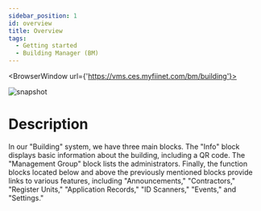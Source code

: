 ---
sidebar_position: 1
id: overview
title: Overview
tags:
  - Getting started
  - Building Manager (BM)
---


<BrowserWindow url={'https://vms.ces.myfiinet.com/bm/building'}>

![snapshot](/assets/bm/bm-overview-zh-hant.png)

</BrowserWindow>

# Description

In our "Building" system, we have three main blocks. The "Info" block displays basic information about the building, including a QR code. The "Management Group" block lists the administrators. Finally, the function blocks located below and above the previously mentioned blocks provide links to various features, including "Announcements," "Contractors," "Register Units," "Application Records," "ID Scanners," "Events," and "Settings."
